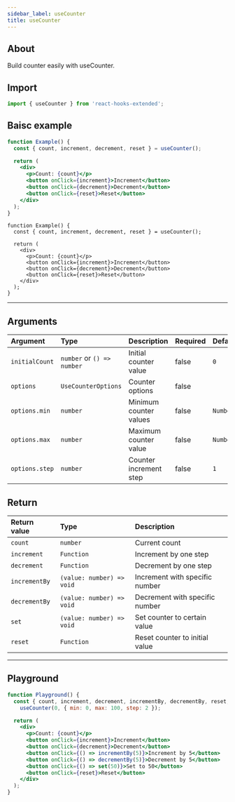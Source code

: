```yaml
---
sidebar_label: useCounter
title: useCounter
---
```



## About

Build counter easily with useCounter.

## Import

```javascript
import { useCounter } from 'react-hooks-extended';
```

## Baisc example

<Tabs groupId="lng">
  <TabItem value="javascript" label="JavaScript">

```jsx
function Example() {
  const { count, increment, decrement, reset } = useCounter();

  return (
    <div>
      <p>Count: {count}</p>
      <button onClick={increment}>Increment</button>
      <button onClick={decrement}>Decrement</button>
      <button onClick={reset}>Reset</button>
    </div>
  );
}
```

  </TabItem>
  <TabItem value="typescript" label="TypeScript">

```tsx
function Example() {
  const { count, increment, decrement, reset } = useCounter();

  return (
    <div>
      <p>Count: {count}</p>
      <button onClick={increment}>Increment</button>
      <button onClick={decrement}>Decrement</button>
      <button onClick={reset}>Reset</button>
    </div>
  );
}
```

  </TabItem>

</Tabs>

---

## Arguments

| Argument       | Type                       | Description            | Required | Default value             |
| :------------- | :------------------------- | :--------------------- | :------- | :------------------------ |
| `initialCount` | `number` or `() => number` | Initial counter value  | false    | `0`                       |
| `options`      | `UseCounterOptions`        | Counter options        | false    |                           |
| `options.min`  | `number`                   | Minimum counter values | false    | `Number.MIN_SAFE_INTEGER` |
| `options.max`  | `number`                   | Maximum counter value  | false    | `Number.MAX_SAFE_INTEGER` |
| `options.step` | `number`                   | Counter increment step | false    | `1`                       |

## Return

| Return value      | Type                      | Description                    |
| :------------ | :------------------------ | :----------------------------- |
| `count`       | `number`                  | Current count                  |
| `increment`   | `Function`                | Increment by one step          |
| `decrement`   | `Function`                | Decrement by one step          |
| `incrementBy` | `(value: number) => void` | Increment with specific number |
| `decrementBy` | `(value: number) => void` | Decrement with specific number |
| `set`         | `(value: number) => void` | Set counter to certain value   |
| `reset`       | `Function`                | Reset counter to initial value |

---

## Playground

```jsx live
function Playground() {
  const { count, increment, decrement, incrementBy, decrementBy, reset, set } =
    useCounter(0, { min: 0, max: 100, step: 2 });

  return (
    <div>
      <p>Count: {count}</p>
      <button onClick={increment}>Increment</button>
      <button onClick={decrement}>Decrement</button>
      <button onClick={() => incrementBy(5)}>Increment by 5</button>
      <button onClick={() => decrementBy(5)}>Decrement by 5</button>
      <button onClick={() => set(50)}>Set to 50</button>
      <button onClick={reset}>Reset</button>
    </div>
  );
}
```
